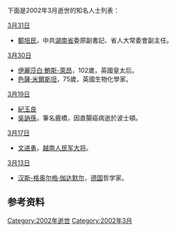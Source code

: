 <noinclude>{{MonthTOC|2002年|逝世人物列表}}

下面是2002年3月逝世的知名人士列表：
</noinclude>

;[[3月31日|3月31日]]
*[[鄭培民|鄭培民]]，中共[[湖南省|湖南省]]委原副書記、省人大常委會副主任。

;[[3月30日|3月30日]]
*[[伊麗莎白·鮑斯-萊昂|伊麗莎白·鮑斯-萊昂]]，102歲，英國皇太后。
*[[色薩·米爾斯坦|色薩·米爾斯坦]]，75歲，英國生物化學家。

;[[3月19日|3月19日]]
*[[紀玉良|紀玉良]]
*[[吳訥孫|吳訥孫]]，筆名鹿橋，因直腸癌病逝於波士頓。

;[[3月17日|3月17日]]
*[[文进勇|文进勇]]，[[越南|越南]][[人民军|人民军]][[大将|大将]]。

;[[3月13日|3月13日]]
*[[汉斯-格奥尔格·伽达默尔|汉斯-格奥尔格·伽达默尔]]，[[德国|德国]]哲学家。

== 参考资料 ==
{{reflist}}

{{各年各月份逝世人物}}

[[Category:2002年逝世|Category:2002年逝世]]
[[Category:2002年3月|Category:2002年3月]]